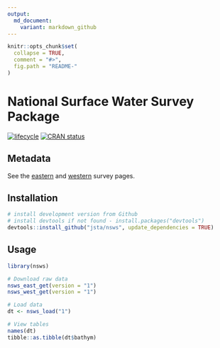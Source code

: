 ```yaml
---
output:
  md_document:
    variant: markdown_github
---
```


<!-- README.md is generated from README.Rmd. Please edit that file -->

```r
knitr::opts_chunk$set(
  collapse = TRUE,
  comment = "#>",
  fig.path = "README-"
)
```

# National Surface Water Survey Package

[![lifecycle](https://img.shields.io/badge/lifecycle-stable-brightgreen.svg)](https://img.shields.io/badge/lifecycle-stable-brightgreen.svg)
[![CRAN status](http://www.r-pkg.org/badges/version/nsws)](https://cran.r-project.org/package=nsws)

## Metadata

See the [eastern](https://archive.epa.gov/emap/archive-emap/web/html/els.html) and [western](https://archive.epa.gov/emap/archive-emap/web/html/wls.html) survey pages.

## Installation

```r
# install development version from Github
# install devtools if not found - install.packages("devtools")
devtools::install_github("jsta/nsws", update_dependencies = TRUE)
```

## Usage

```r
library(nsws)
```

```r
# Download raw data
nsws_east_get(version = "1")
nsws_west_get(version = "1")
```

```r
# Load data
dt <- nsws_load("1")

# View tables
names(dt)
tibble::as.tibble(dt$bathym)
```
